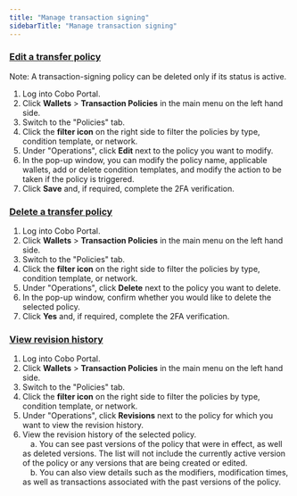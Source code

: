 ```yaml
---
title: "Manage transaction signing"
sidebarTitle: "Manage transaction signing"
---
```


### <u>Edit a transfer policy</u>

Note: A transaction-signing policy can be deleted only if its status is active.

1. Log into Cobo Portal.
2. Click **Wallets** > **Transaction Policies** in the main menu on the left hand side.
3. Switch to the "Policies" tab.
4. Click the **filter icon** on the right side to filter the policies by type, condition template, or network.
5. Under "Operations", click **Edit** next to the policy you want to modify.
6. In the pop-up window, you can modify the policy name, applicable wallets, add or delete condition templates, and modify the action to be taken if the policy is triggered.
7. Click **Save** and, if required, complete the 2FA verification.

### <u>Delete a transfer policy</u>

1. Log into Cobo Portal.
2. Click **Wallets** > **Transaction Policies** in the main menu on the left hand side.
3. Switch to the "Policies" tab.
4. Click the **filter icon** on the right side to filter the policies by type, condition template, or network.
5. Under "Operations", click **Delete** next to the policy you want to delete.
6. In the pop-up window, confirm whether you would like to delete the selected policy.
7. Click **Yes** and, if required, complete the 2FA verification.

### <u>View revision history</u>

1. Log into Cobo Portal.
2. Click **Wallets** >  **Transaction Policies** in the main menu on the left hand side.
3. Switch to the "Policies" tab.
4. Click the **filter icon** on the right side to filter the policies by type, condition template, or network.
5. Under "Operations", click **Revisions** next to the policy for which you want to view the revision history.
6. View the revision history of the selected policy.<br/>
&emsp;a. You can see past versions of the policy that were in effect, as well as deleted versions. The list will not include the currently active version of the policy or any versions that are being created or edited.<br/>
&emsp;b. You can also view details such as the modifiers, modification times, as well as transactions associated with the past versions of the policy.
